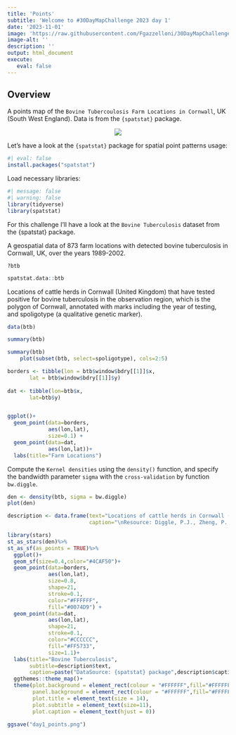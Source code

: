 ```yaml
---
title: 'Points'
subtitle: 'Welcome to #30DayMapChallenge 2023 day 1'
date: '2023-11-01'
image: 'https://raw.githubusercontent.com/Fgazzelloni/30DayMapChallenge/master/2023/day1_points/day1_points.png'
image-alt: ''
description: ''
output: html_document
execute: 
   eval: false
---
```



## Overview

A points map of the `Bovine Tubercoulosis Farm Locations in Cornwall`, UK (South West England). Data is from the `{spatstat}` package.

<center>
![](https://raw.githubusercontent.com/Fgazzelloni/30DayMapChallenge/master/2023/day1_points/day1_points.png)</center>



Let's have a look at the `{spatstat}` package for spatial point patterns usage: 
```r
#| eval: false
install.packages("spatstat")
```

Load necessary libraries:
```r
#| message: false
#| warning: false
library(tidyverse)
library(spatstat)
```


For this challenge I'll have a look at the `Bovine Tuberculosis` dataset from the {spatstat} package.

A geospatial data of 873 farm locations with detected bovine tuberculosis in Cornwall, UK, over the years 1989-2002. 

    ?btb
    
```r
spatstat.data::btb
```

Locations of cattle herds in Cornwall (United Kingdom) that have tested positive for bovine tuberculosis in the observation region, which is the polygon of Cornwall, annotated with marks including the year of testing, and spoligotype (a qualitative genetic marker).


```r
data(btb)
```

```r
summary(btb)
```

```r
summary(btb)
    plot(subset(btb, select=spoligotype), cols=2:5)
```



```r
borders <- tibble(lon = btb$window$bdry[[1]]$x,
       lat = btb$window$bdry[[1]]$y)
       
dat <- tibble(lon=btb$x,
       lat=btb$y)


ggplot()+
  geom_point(data=borders,
             aes(lon,lat),
             size=0.1) +
  geom_point(data=dat,
             aes(lon,lat))+
  labs(title="Farm Locations")
```

Compute the `Kernel densities` using the `density()` function, and specify the bandwidth parameter `sigma` with the `cross-validation` by function `bw.diggle`.
```r
den <- density(btb, sigma = bw.diggle)
plot(den)
```
```r
description <- data.frame(text="Locations of cattle herds in Cornwall (United Kingdom)\ntested positive for bovine tuberculosis over the years 1989-2002.",
                          caption="\nResource: Diggle, P.J., Zheng, P. and Durr, P. (2005)\nNonparametric estimation of spatial segregation in a multivariate point process: bovine tuberculosis in Cornwall, UK.\n#30DayMapChallenge 2023 Day1- Points | Map: Federica Gazzelloni")
```


```r
library(stars)
st_as_stars(den)%>%
st_as_sf(as_points = TRUE)%>%
  ggplot()+
  geom_sf(size=0.4,color="#4CAF50")+
  geom_point(data=borders,
             aes(lon,lat),
             size=0.8,
             shape=21,
             stroke=0.1,
             color="#FFFFFF",
             fill="#0074D9") +
  geom_point(data=dat,
             aes(lon,lat),
             shape=21,
             stroke=0.1,
             color="#CCCCCC",
             fill="#FF5733",
             size=1.1)+
  labs(title="Bovine Tuberculosis",
       subtitle=description$text,
       caption=paste("DataSource: {spatstat} package",description$caption))+
  ggthemes::theme_map()+
  theme(plot.background = element_rect(colour = "#FFFFFF",fill="#FFFFFF"),
        panel.background = element_rect(colour = "#FFFFFF",fill="#FFFFFF"),
        plot.title = element_text(size = 14),
        plot.subtitle = element_text(size=11),
        plot.caption = element_text(hjust = 0))
```
```r
ggsave("day1_points.png")
```

